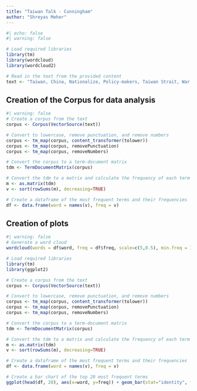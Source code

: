 ```yaml
---
title: "Taiwan Talk - Cunningham"
author: "Shreyas Meher"
---
```


```r
#| echo: false
#| warning: false

# Load required libraries
library(tm)
library(wordcloud)
library(wordcloud2)

# Read in the text from the provided content
text <- "Taiwan, China, Nationalize, Policy-makers, Taiwan Strait, War, Soldiers, American, Geopolitics, Economics, Trade, Electronics, Supply-Chain, Semiconductors, OPEC, Oil, Saudi Arabia, Geopolitics, Military-bases, Island, Okinawa, War, Taiwan, China, Japan, Oil, Nationalistic, United States, China, Territory, Geopolitics, Aircraft, Trillion, Cost, Policy, Taiwan, Domestic Politics in China, CCP, Power, China, Power, China, Threat, Nationalistic, Xi, Power, Interest, CCP, Pressure, Taiwan, Taiwan, Claim, Imperialist, Claim, Claim, Independence, Diplomatic, Beijing, Fight, War, CCP, War, Military, Modernization, War, United States, Japan, Rising, Time, Military, Navy, Air Force, Opportunity, China, United States, Military, Industrial base, War, Rival, Power, Military, CCP, Tax, Companies, Goods, Public, Military, Taiwan Strait, China, Belligerent, China, Taiwan, Taiwan, United States, Status-Quo, Status-Quo, Fuzzy, De jure, Beijing, Domestic, Legitimacy, Deterring, United States, Taiwan, Security, Respond, Beijing, War, Win, Provoke, United States, Taiwan, War, Win, Taiwan, Nancy Pelosi, Taiwan, Military, Island, Provocative, White Paper, Media, White Paper, Journalist, Beijing, White Paper, 1993, 2000, 2022, Taiwan, White Paper, Xi Jinping, White Paper, 2000, Taiwan, One country two systems, Autonomy, Military, White Paper, Promise, Beijing, Compete, 2000, Force, 2000, 2000, Force, 2022, Force, Force, Provocation, Separatist, Red-line, Red-line, Anti-Secession Law, Reunification, Reunification, Reunification, War, Operation Causeway, Casualty, Amphibious, Military, Peacekeeping, Africa, Island, Offshore, Mao, Seizure, Taiwan, Debunk, Myths, Policy making, China, Opportunity, Population, Military, Military, Lean, Power, Xi, Taiwan, CCP, Xi, Elites, China, Xi, CCP, CCP, Timeline, Timeline, Succeed, 2049, Unification, Prerequisite, Rejuvenation, Vague, 2049, Taiwan, One country two systems, One country two systems, One country two systems, Timeline, 2025, 2027, centenary, Xi, CCP, Xi, Order, Military, centenary, 2049, Peace, Conflict, War, Conflict, Escalation, Miscalculation, Reckless, Taiwan, Asserting, Tensions, United States, Washington, Catastrophe, United States, Red-line, Taiwan, China, Intentional, Resolution, Politics, Taiwan, Xi Jinping, Taiwan, Power, DPP, DPP, KMT, KMT, KMT, KMT, Consensus, 92 consensus, One country two systems, KMT, DPP, William Lai, Taipei, Taiwan, Resolve, Objective, War, Tension, Objective, Status-Quo, Tension, Taiwan, KMT, Unification, Washington, DPP, Pro-Independence, KMT,KMT, Washington, CCP, DPP, Arms, Taiwan, United States, Arms, Washington, Taiwan, TECRO, TECRO, Nancy Pelosi, TECRO, China, United States, Nancy Pelosi, China, TECRO, Status-quo, Military, Escalation, Deterrent"
```

## Creation of the Corpus for data analysis

```r
#| warning: false
# Create a corpus from the text
corpus <- Corpus(VectorSource(text))

# Convert to lowercase, remove punctuation, and remove numbers
corpus <- tm_map(corpus, content_transformer(tolower))
corpus <- tm_map(corpus, removePunctuation)
corpus <- tm_map(corpus, removeNumbers)

# Convert the corpus to a term-document matrix
tdm <- TermDocumentMatrix(corpus)

# Convert the tdm to a matrix and calculate the frequency of each term
m <- as.matrix(tdm)
v <- sort(rowSums(m), decreasing=TRUE)

# Create a dataframe of the most frequent terms and their frequencies
df <- data.frame(word = names(v), freq = v)

```

## Creation of plots


```r
#| warning: false
# Generate a word cloud
wordcloud(words = df$word, freq = df$freq, scale=c(5,0.5), min.freq = 1, max.words=Inf, random.order=FALSE, rot.per=0.35, colors=brewer.pal(8, "Dark2"))

# Load required libraries
library(tm)
library(ggplot2)

# Create a corpus from the text
corpus <- Corpus(VectorSource(text))

# Convert to lowercase, remove punctuation, and remove numbers
corpus <- tm_map(corpus, content_transformer(tolower))
corpus <- tm_map(corpus, removePunctuation)
corpus <- tm_map(corpus, removeNumbers)

# Convert the corpus to a term-document matrix
tdm <- TermDocumentMatrix(corpus)

# Convert the tdm to a matrix and calculate the frequency of each term
m <- as.matrix(tdm)
v <- sort(rowSums(m), decreasing=TRUE)

# Create a dataframe of the most frequent terms and their frequencies
df <- data.frame(word = names(v), freq = v)

# Create a bar chart of the top 20 most frequent terms
ggplot(head(df, 20), aes(x=word, y=freq)) + geom_bar(stat="identity", fill="dodgerblue") + xlab("Words") + ylab("Frequency") + ggtitle("Most Frequent Words in Cunningham Talk") + theme(plot.title = element_text(hjust = 0.5))
```